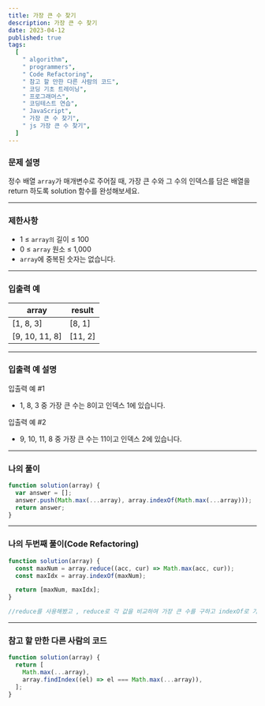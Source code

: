 ```yaml
---
title: 가장 큰 수 찾기
description: 가장 큰 수 찾기
date: 2023-04-12
published: true
tags:
  [
    " algorithm",
    " programmers",
    " Code Refactoring",
    " 참고 할 만한 다른 사람의 코드",
    " 코딩 기초 트레이닝",
    " 프로그래머스",
    " 코딩테스트 연습",
    " JavaScript",
    " 가장 큰 수 찾기",
    " js 가장 큰 수 찾기",
  ]
---
```


### 문제 설명

정수 배열 `array`가 매개변수로 주어질 때, 가장 큰 수와 그 수의 인덱스를 담은 배열을 return 하도록 solution 함수를 완성해보세요.

---

### 제한사항

- 1 ≤ `array의` 길이 ≤ 100
- 0 ≤ `array` 원소 ≤ 1,000
- `array`에 중복된 숫자는 없습니다.

---

### 입출력 예

| array          | result  |
| -------------- | ------- |
| [1, 8, 3]      | [8, 1]  |
| [9, 10, 11, 8] | [11, 2] |

---

### 입출력 예 설명

입출력 예 #1

- 1, 8, 3 중 가장 큰 수는 8이고 인덱스 1에 있습니다.

입출력 예 #2

- 9, 10, 11, 8 중 가장 큰 수는 11이고 인덱스 2에 있습니다.

---

### 나의 풀이

```jsx
function solution(array) {
  var answer = [];
  answer.push(Math.max(...array), array.indexOf(Math.max(...array)));
  return answer;
}
```

---

### 나의 두번째 풀이(Code Refactoring)

```jsx
function solution(array) {
  const maxNum = array.reduce((acc, cur) => Math.max(acc, cur));
  const maxIdx = array.indexOf(maxNum);

  return [maxNum, maxIdx];
}

//reduce를 사용해봤고 , reduce로 각 값을 비교하여 가장 큰 수를 구하고 indexOf로 가장 큰값의 인덱스를 추출했다
```

---

### 참고 할 만한 다른 사람의 코드

```jsx
function solution(array) {
  return [
    Math.max(...array),
    array.findIndex((el) => el === Math.max(...array)),
  ];
}
```
